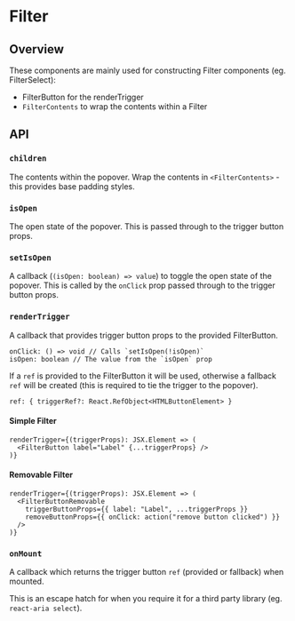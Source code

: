 
<Meta of={FilterStories} />

# Filter

<ResourceLinks
  sourceCode="https://github.com/cultureamp/kaizen-design-system/tree/main/packages/components/src/Filter"
  figma="https://www.figma.com/file/ZRfnoNUXbGZv4eVWLbF4Az/%F0%9F%96%BC%EF%B8%8F-Component-Gallery?type=design&node-id=6-28579&t=bowQ0LWOQKOd0UYS-0"
  designGuidelines="https://cultureamp.atlassian.net/wiki/spaces/DesignSystem/pages/3082093959/Filters"
  className="!mb-8"
/>

<KaioNotification />

<Installation
  installCommand="yarn add @kaizen/components"
  importStatement='import { Filter, FilterContents } from "@kaizen/components"'
/>

## Overview

These components are mainly used for constructing Filter components (eg. <LinkTo pageId="components-filter-select">FilterSelect</LinkTo>):
- <LinkTo pageId="components-filter-filter-buttons">FilterButton</LinkTo> for the renderTrigger
- `FilterContents` to wrap the contents within a Filter

<CustomCanvas of={FilterStories.SimpleFilter} />

## API

<ArgTypes of={FilterStories.SimpleFilter} />

### `children`

The contents within the popover.
Wrap the contents in `<FilterContents>` - this provides base padding styles.

### `isOpen`

The open state of the popover. This is passed through to the trigger button props.

### `setIsOpen`

A callback (`(isOpen: boolean) => value`) to toggle the open state of the popover.
This is called by the `onClick` prop passed through to the trigger button props.

### `renderTrigger`

A callback that provides trigger button props to the provided <LinkTo pageId="components-filter-filter-buttons">FilterButton</LinkTo>.

```tsx
onClick: () => void // Calls `setIsOpen(!isOpen)`
isOpen: boolean // The value from the `isOpen` prop
```

If a `ref` is provided to the FilterButton it will be used, otherwise a fallback `ref`
will be created (this is required to tie the trigger to the popover).

```tsx
ref: { triggerRef?: React.RefObject<HTMLButtonElement> }
```

#### Simple Filter

```tsx
renderTrigger={(triggerProps): JSX.Element => (
  <FilterButton label="Label" {...triggerProps} />
)}
```

<CustomCanvas of={FilterStories.SimpleFilter} />

#### Removable Filter

```tsx
renderTrigger={(triggerProps): JSX.Element => (
  <FilterButtonRemovable
    triggerButtonProps={{ label: "Label", ...triggerProps }}
    removeButtonProps={{ onClick: action("remove button clicked") }}
  />
)}
```

<CustomCanvas of={FilterStories.RemovableFilter} />

### `onMount`

A callback which returns the trigger button `ref` (provided or fallback) when mounted.

This is an escape hatch for when you require it for a third party library (eg. `react-aria select`).
